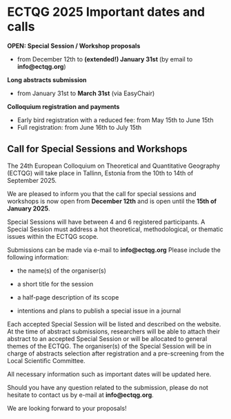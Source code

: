 # ECTQG 2025 Important dates and calls

**OPEN: Special Session / Workshop proposals**

-   from December 12th to **(extended!) January 31st ** (by email to **info\@ectqg.org**)

**Long abstracts submission**

-   from January 31st to **March 31st** (via EasyChair)

**Colloquium registration and payments**

-   Early bird registration with a reduced fee: from May 15th to June 15th
-   Full registration: from June 16th to July 15th

## Call for Special Sessions and Workshops

The 24th European Colloquium on Theoretical and Quantitative Geography (ECTQG) will take place in Tallinn, Estonia from the 10th to 14th of September 2025.

We are pleased to inform you that the call for special sessions and workshops is now open from **December 12th** and is open until the **15th of January 2025**.

Special Sessions will have between 4 and 6 registered participants. A Special Session must address a hot theoretical, methodological, or thematic issues within the ECTQG scope.

Submissions can be made via e-mail to **info\@ectqg.org** Please include the following information:

-   the name(s) of the organiser(s)

-   a short title for the session

-   a half-page description of its scope

-   intentions and plans to publish a special issue in a journal

Each accepted Special Session will be listed and described on the website. At the time of abstract submissions, researchers will be able to attach their abstract to an accepted Special Session or will be allocated to general themes of the ECTQG. The organiser(s) of the Special Session will be in charge of abstracts selection after registration and a pre-screening from the Local Scientific Committee.

All necessary information such as important dates will be updated here.

Should you have any question related to the submission, please do not hesitate to contact us by e-mail at **info\@ectqg.org**.

We are looking forward to your proposals!
